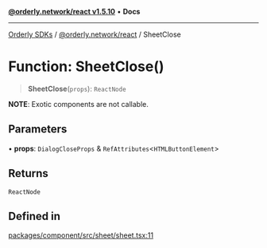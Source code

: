 [**@orderly.network/react v1.5.10**](/sdks/tech-doc/@orderly.network/react/README) • **Docs**

***

[Orderly SDKs](/sdks/tech-doc/packages) / [@orderly.network/react](/sdks/tech-doc/@orderly.network/react/README) / SheetClose

# Function: SheetClose()

> **SheetClose**(`props`): `ReactNode`

**NOTE**: Exotic components are not callable.

## Parameters

• **props**: `DialogCloseProps` & `RefAttributes`\<`HTMLButtonElement`\>

## Returns

`ReactNode`

## Defined in

[packages/component/src/sheet/sheet.tsx:11](https://github.com/OrderlyNetwork/js-sdk/blob/554ae704783e3b83c40bb234a899e8f02987d9b6/packages/component/src/sheet/sheet.tsx#L11)
